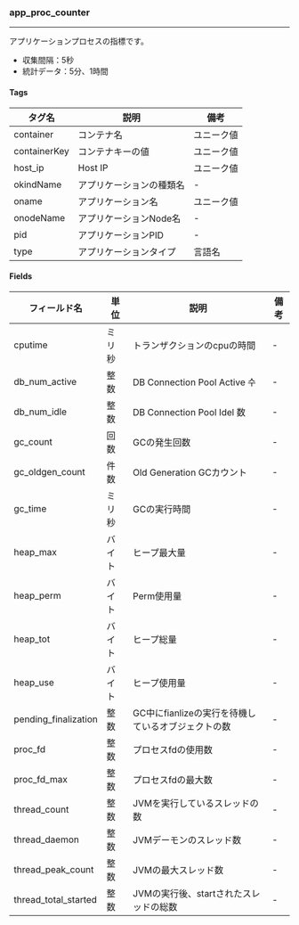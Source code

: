 ### app_proc_counter

---

アプリケーションプロセスの指標です。

-   収集間隔：5秒
-   統計データ：5分、1時間

#### Tags

| タグ名          | 説明            | 備考    |
| ------------ | ------------- | ----- |
| container    | コンテナ名         | ユニーク値 |
| containerKey | コンテナキーの値      | ユニーク値 |
| host_ip      | Host IP       | ユニーク値 |
| okindName    | アプリケーションの種類名  | -     |
| oname        | アプリケーション名     | ユニーク値 |
| onodeName    | アプリケーションNode名 | -     |
| pid          | アプリケーションPID   | -     |
| type         | アプリケーションタイプ   | 言語名   |

#### Fields

| フィールド名               | 単位  | 説明                             | 備考 |
| -------------------- | --- | ------------------------------ | -- |
| cputime              | ミリ秒 | トランザクションのcpuの時間                | -  |
| db_num_active        | 整数  | DB Connection Pool Active 수    | -  |
| db_num_idle          | 整数  | DB Connection Pool Idel 数      | -  |
| gc_count             | 回数  | GCの発生回数                        | -  |
| gc_oldgen_count      | 件数  | Old Generation GCカウント          | -  |
| gc_time              | ミリ秒 | GCの実行時間                        | -  |
| heap_max             | バイト | ヒープ最大量                         | -  |
| heap_perm            | バイト | Perm使用量                        | -  |
| heap_tot             | バイト | ヒープ総量                          | -  |
| heap_use             | バイト | ヒープ使用量                         | -  |
| pending_finalization | 整数  | GC中にfianlizeの実行を待機しているオブジェクトの数 | -  |
| proc_fd              | 整数  | プロセスfdの使用数                     | -  |
| proc_fd_max          | 整数  | プロセスfdの最大数                     | -  |
| thread_count         | 整数  | JVMを実行しているスレッドの数               | -  |
| thread_daemon        | 整数  | JVMデーモンのスレッド数                  | -  |
| thread_peak_count    | 整数  | JVMの最大スレッド数                    | -  |
| thread_total_started | 整数  | JVMの実行後、startされたスレッドの総数        | -  |
